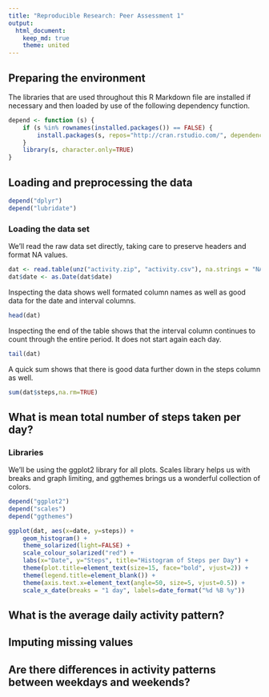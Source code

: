 ```yaml
---
title: "Reproducible Research: Peer Assessment 1"
output:
  html_document:
    keep_md: true
    theme: united
---
```


## Preparing the environment

The libraries that are used throughout this R Markdown file are installed if necessary and then loaded by use of the following dependency function.

```r
depend <- function (s) {
	if (s %in% rownames(installed.packages()) == FALSE) {
		install.packages(s, repos="http://cran.rstudio.com/", dependencies=TRUE)
	}
	library(s, character.only=TRUE)
}
```

## Loading and preprocessing the data

```r
depend("dplyr")
depend("lubridate")
```

### Loading the data set

We'll read the raw data set directly, taking care to preserve headers and format NA values.

```r
dat <- read.table(unz("activity.zip", "activity.csv"), na.strings = "NA", header=T, quote="\"", sep=",")
dat$date <- as.Date(dat$date)
```

Inspecting the data shows well formated column names as well as good data for the date and interval columns.

```r
head(dat)
```
Inspecting the end of the table shows that the interval column continues to count through the entire period. It does not start again each day.

```r
tail(dat)
```

A quick sum shows that there is good data further down in the steps column as well.

```r
sum(dat$steps,na.rm=TRUE)
```

## What is mean total number of steps taken per day?

### Libraries

We'll be using the ggplot2 library for all plots. Scales library helps us with breaks and graph limiting, and ggthemes brings us a wonderful collection of colors.

```r
depend("ggplot2")
depend("scales")
depend("ggthemes")
```

```r
ggplot(dat, aes(x=date, y=steps)) +
    geom_histogram() +
    theme_solarized(light=FALSE) +
    scale_colour_solarized("red") +
    labs(x="Date", y="Steps", title="Histogram of Steps per Day") +
    theme(plot.title=element_text(size=15, face="bold", vjust=2)) +
    theme(legend.title=element_blank()) +
    theme(axis.text.x=element_text(angle=50, size=5, vjust=0.5)) +
    scale_x_date(breaks = "1 day", labels=date_format("%d %B %y"))
```


## What is the average daily activity pattern?



## Imputing missing values



## Are there differences in activity patterns between weekdays and weekends?

